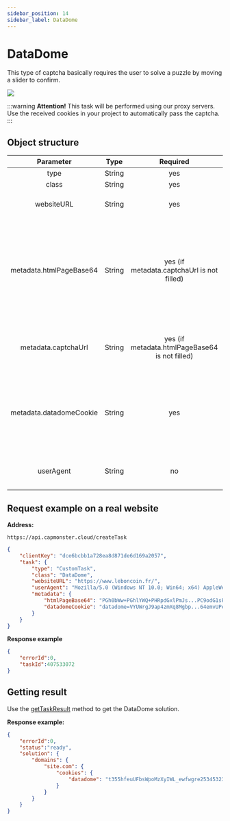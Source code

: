 ```yaml
---
sidebar_position: 14
sidebar_label: DataDome
---
```




# DataDome

This type of captcha basically requires the user to solve a puzzle by moving a slider to confirm. 

![](datadome.png)

:::warning **Attention!**
This task will be performed using our proxy servers. Use the received cookies in your project to automatically pass the captcha.
:::

## **Object structure**

|**Parameter**|**Type**|**Required**|**Value**|
| :-: | :-: | :-: | :- | 
|type|String|yes|**CustomTask**|
|class|String|yes|**DataDome**|
|websiteURL|String|yes|Address of the main page where the captcha is solved.|
|metadata.htmlPageBase64|String|yes (if metadata.captchaUrl is not filled)|Object that contains additional data about the captcha: `"htmlPageBase64": "..."` - a base64 encoded html page that comes with a 403 code and a Set-Cookie: datadome="..." header in response to a get request to the target site.|
|metadata.captchaUrl|String|yes (if metadata.htmlPageBase64 is not filled)|`"captchaUrl"` - link to the captcha. Usually it looks like this: `"https://geo.captcha-delivery.com/captcha/?initialCid=..."`.|
|metadata.datadomeCookie|String|yes|Your cookies from datadome. You can get it on the page using "document.cookie" or in the Set-Cookie request header: "datadome=..." (see example request /createTask)|
|userAgent|String|no|Browser User-Agent.<br /> **Pass only the actual UA from Windows OS. Now this is**: <UserAgent />|

## **Request example on a real website**

**Address:** 
```http
https://api.capmonster.cloud/createTask
```

```json
{
    "clientKey": "dce6bcbb1a728ea8d871de6d169a2057",
    "task": {
        "type": "CustomTask",
        "class": "DataDome",
        "websiteURL": "https://www.leboncoin.fr/",
        "userAgent": "Mozilla/5.0 (Windows NT 10.0; Win64; x64) AppleWebKit/537.36 (KHTML, like Gecko) Chrome/125.0.0.0 Safari/537.36",
        "metadata": {
            "htmlPageBase64": "PGh0bWw+PGhlYWQ+PHRpdGxlPmJs...PC9odG1sPg==",
            "datadomeCookie": "datadome=VYUWrgJ9ap4zmXq8Mgbp...64emvUPeON45z"
        }
    }
}
```

**Response example**

```json
{
    "errorId":0,
    "taskId":407533072
}
```

## **Getting result**
Use the [getTaskResult](../api/methods/get-task-result.md) method to get the DataDome solution.

**Response example:**

```json
{
    "errorId":0,
    "status":"ready",
    "solution": {
        "domains": {
            "site.com": {
                "cookies": {
                    "datadome": "t355hfeuUFbsWpoMzXyIWL_ewfwgre25345323rwgregeFEkG5iju9esKVfWMzuLAjcfCIJUIHU7332At1l~HY78g782hidwfeO4K2ZP_CFHYUFEgygfiYGfGYEUfgyefWrXG6_3sy; Max-Age=31536000; Domain=.site.com; Path=/; Secure; SameSite=Lax"
                }
            }
        }
    }
}
```
